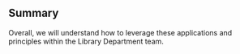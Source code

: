 ## Summary

Overall, we will understand how to leverage these applications and principles within the Library Department team. 
